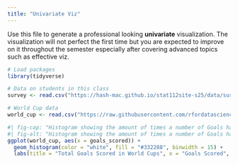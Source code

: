 ```yaml
---
title: "Univariate Viz"
---
```


Use this file to generate a professional looking **univariate** visualization. The visualization will not perfect the first time but you are expected to improve on it throughout the semester especially after covering advanced topics such as effective viz.

```r
# Load packages
library(tidyverse)
```

```r
# Data on students in this class
survey <- read.csv("https://hash-mac.github.io/stat112site-s25/data/survey.csv")

# World Cup data
world_cup <- read.csv("https://raw.githubusercontent.com/rfordatascience/tidytuesday/master/data/2022/2022-11-29/worldcups.csv")
```

```r
#| fig-cap: "Histogram showing the amount of times a number of Goals has been scored in a World Cup."
#| fig-alt: "Histogram showing the amount of times a number of Goals has been scored in a World Cup. Scores range from about 50 to 170. The most common total goals scored in a World Cup has been approximatley 90, occuring 6 times across the data set."
ggplot(world_cup, aes(x = goals_scored)) + 
  geom_histogram(color = "white", fill = "#332288", binwidth = 15) + 
  labs(title = "Total Goals Scored in World Cups", x = "Goals Scored", y = "# of World Cups")
```

